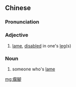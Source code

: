 {{also|瘸脚}}
==Chinese==
{{zh-forms|s=瘸脚}}

===Pronunciation===
{{zh-pron
|m=quéjiǎo
|c=ke4 goek3
|cat=a,n
}}

===Adjective===
{{zh-adj}}

# [[lame]], [[disabled]] in one's [[leg]](s)

===Noun===
{{zh-noun}}

# someone who's [[lame]]

[[mg:瘸腳]]